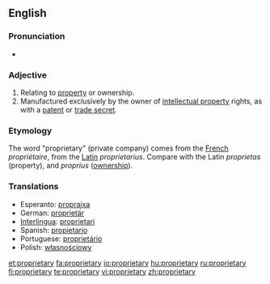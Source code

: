 ==English==

===Pronunciation===
* {{a|US}} {{IPA|/prəˈprɑɪ.ə.teɪɹ.i/}}

===Adjective===
{{en-adj}}

# Relating to [[property]] or ownership.
# Manufactured exclusively by the owner of [[intellectual property]] rights, as with a [[patent]] or [[trade secret]].

===Etymology===

The word "proprietary" (private company) comes from the [[French language|French]] ''propriétaire'', from the [[Latin]] ''proprietarius''. Compare with the Latin ''proprietas'' (property), and ''proprius'' ([[ownership]]).

===Translations===
{{rfc-level|Translations at L3+}}

*Esperanto: [[proprajxa]]
*German: [[proprietär]]
*[[Interlingua]]: [[proprietari]]
*Spanish: [[propietario]]
*Portuguese: [[proprietário]]
*Polish: [[własnościowy]]

[[et:proprietary]]
[[fa:proprietary]]
[[io:proprietary]]
[[hu:proprietary]]
[[ru:proprietary]]
[[fi:proprietary]]
[[te:proprietary]]
[[vi:proprietary]]
[[zh:proprietary]]